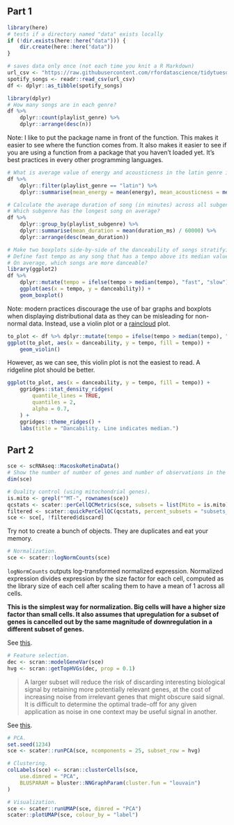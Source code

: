 ## Part 1
```r
library(here)
# tests if a directory named "data" exists locally
if (!dir.exists(here::here("data"))) {
    dir.create(here::here("data"))
}

# saves data only once (not each time you knit a R Markdown)
url_csv <- "https://raw.githubusercontent.com/rfordatascience/tidytuesday/master/data/2020/2020-01-21/spotify_songs.csv"
spotify_songs <- readr::read_csv(url_csv)
df <- dplyr::as_tibble(spotify_songs)
```

```r
library(dplyr)
# How many songs are in each genre?
df %>%
    dplyr::count(playlist_genre) %>%
    dplyr::arrange(desc(n))
```

Note: I like to put the package name in front of the function.
This makes it easier to see where the function comes from.
It also makes it easier to see if you are using a function from a package that you haven't loaded yet.
It's best practices in every other programming languages.

```r
# What is average value of energy and acousticness in the latin genre in this dataset?
df %>%
    dplyr::filter(playlist_genre == "latin") %>%
    dplyr::summarise(mean_energy = mean(energy), mean_acousticness = mean(acousticness))
```

```r
# Calculate the average duration of song (in minutes) across all subgenres.
# Which subgenre has the longest song on average?
df %>%
    dplyr::group_by(playlist_subgenre) %>%
    dplyr::summarise(mean_duration = mean(duration_ms) / 60000) %>%
    dplyr::arrange(desc(mean_duration))
```

```r
# Make two boxplots side-by-side of the danceability of songs stratifying by whether a song has a fast or slow tempo.
# Define fast tempo as any song that has a tempo above its median value.
# On average, which songs are more danceable?
library(ggplot2)
df %>%
    dplyr::mutate(tempo = ifelse(tempo > median(tempo), "fast", "slow")) %>%
    ggplot(aes(x = tempo, y = danceability)) +
    geom_boxplot()
```

Note: modern practices discourage the use of bar graphs and boxplots when displaying distributional data
as they can be misleading for non-normal data.
Instead, use a violin plot or a [raincloud](https://www.cedricscherer.com/2021/06/06/visualizing-distributions-with-raincloud-plots-and-how-to-create-them-with-ggplot2/) plot.

```r
to_plot <- df %>% dplyr::mutate(tempo = ifelse(tempo > median(tempo), "fast", "slow"))
ggplot(to_plot, aes(x = danceability, y = tempo, fill = tempo)) +
    geom_violin()
```

However, as we can see, this violin plot is not the easiest to read.
A ridgeline plot should be better.

```r
ggplot(to_plot, aes(x = danceability, y = tempo, fill = tempo)) +
    ggridges::stat_density_ridges(
        quantile_lines = TRUE,
        quantiles = 2,
        alpha = 0.7,
    ) +
    ggridges::theme_ridges() +
    labs(title = "Dancability. Line indicates median.")
```


## Part 2

```r
sce <- scRNAseq::MacoskoRetinaData()
# Show the number of number of genes and number of observations in the sce object.
dim(sce)
```

```r
# Quality control (using mitochondrial genes).
is.mito <- grepl("^MT-", rownames(sce))
qcstats <- scater::perCellQCMetrics(sce, subsets = list(Mito = is.mito))
filtered <- scater::quickPerCellQC(qcstats, percent_subsets = "subsets_Mito_percent")
sce <- sce[, !filtered$discard]
```
Try not to create a bunch of objects. They are duplicates and eat your memory.

```r
# Normalization.
sce <- scater::logNormCounts(sce)
```

`logNormCounts` outputs log-transformed normalized expression.
Normalized expression divides expression by the size factor for each cell,
computed as the library size of each cell after scaling them to have a mean of 1 across all cells.

**This is the simplest way for normalization. Big cells will have a higher size factor than small cells.
It also assumes that upregulation for a subset of genes is cancelled out by the same magnitude of downregulation in a different subset of genes.**

See [this](http://bioconductor.org/books/3.13/OSCA.basic/normalization.html).

```r
# Feature selection.
dec <- scran::modelGeneVar(sce)
hvg <- scran::getTopHVGs(dec, prop = 0.1)
```

> A larger subset will reduce the risk of discarding interesting biological signal by retaining more potentially relevant genes,
at the cost of increasing noise from irrelevant genes that might obscure said signal.
It is difficult to determine the optimal trade-off for any given application as noise in one context may be useful signal in another.

See [this](http://bioconductor.org/books/3.13/OSCA.basic/feature-selection.html).

```r
# PCA.
set.seed(1234)
sce <- scater::runPCA(sce, ncomponents = 25, subset_row = hvg)

# Clustering.
colLabels(sce) <- scran::clusterCells(sce,
    use.dimred = "PCA",
    BLUSPARAM = bluster::NNGraphParam(cluster.fun = "louvain")
)
```

```r
# Visualization.
sce <- scater::runUMAP(sce, dimred = "PCA")
scater::plotUMAP(sce, colour_by = "label")
```
